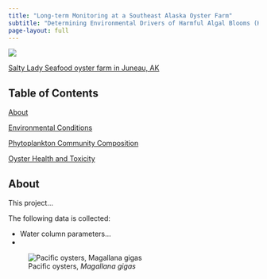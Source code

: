 ```yaml
---
title: "Long-term Monitoring at a Southeast Alaska Oyster Farm"
subtitle: "Determining Environmental Drivers of Harmful Algal Blooms (HABs) and How Environmental Conditions and Phytoplankton Community Composition Impact Oyster Health"
page-layout: full
---
```


![](https://user-images.githubusercontent.com/67389727/202272356-1fc9fd67-623b-44e2-a18f-ab5d7958a96e.jpg)

[Salty Lady Seafood oyster farm in Juneau, AK](https://www.saltyladyseafood.co/)

## Table of Contents

[About](https://afscmariculture.github.io/oyster_report/#about)

[Environmental Conditions](https://afscmariculture.github.io/oyster_report/content/environmental_conditions.html)

[Phytoplankton Community Composition](https://afscmariculture.github.io/oyster_report/content/phytoplankton.html)

[Oyster Health and Toxicity](https://afscmariculture.github.io/oyster_report/content/oysters.html)

## About

This project...

The following data is collected:

* Water column parameters...
* 

![Pacific oysters, *Magallana gigas*](https://user-images.githubusercontent.com/67389727/202273814-41a666b1-8423-45ca-b27c-0ee644c149a3.png)


